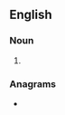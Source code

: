 ==English==

===Noun===
{{head|en|noun plural form}}

# {{plural of|paradise|lang=en}}

===Anagrams===
* {{anagrams|en|a=aadeiprss|Paradesis}}